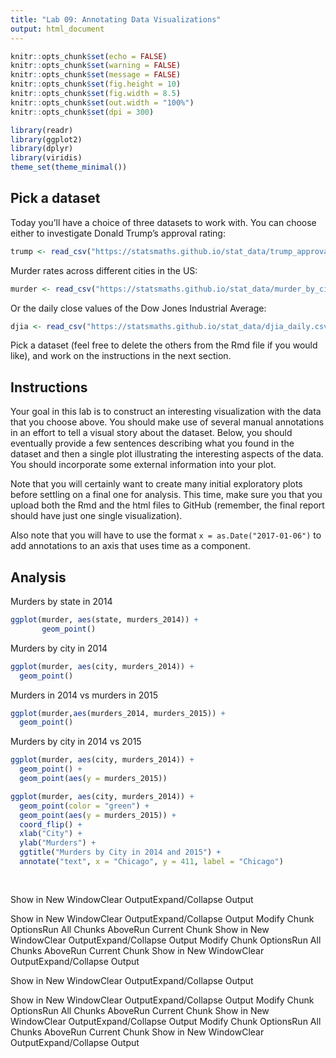 ---
title: "Lab 09: Annotating Data Visualizations"
output: html_document
---

```{r setup, include=FALSE}
knitr::opts_chunk$set(echo = FALSE)
knitr::opts_chunk$set(warning = FALSE)
knitr::opts_chunk$set(message = FALSE)
knitr::opts_chunk$set(fig.height = 10)
knitr::opts_chunk$set(fig.width = 8.5)
knitr::opts_chunk$set(out.width = "100%")
knitr::opts_chunk$set(dpi = 300)

library(readr)
library(ggplot2)
library(dplyr)
library(viridis)
theme_set(theme_minimal())
```

## Pick a dataset

Today you'll have a choice of three datasets to work with. You can choose
either to investigate Donald Trump's approval rating:

```{r}
trump <- read_csv("https://statsmaths.github.io/stat_data/trump_approval.csv")
```

Murder rates across different cities in the US:

```{r}
murder <- read_csv("https://statsmaths.github.io/stat_data/murder_by_city.csv")
```

Or the daily close values of the Dow Jones Industrial Average:

```{r}
djia <- read_csv("https://statsmaths.github.io/stat_data/djia_daily.csv")
```

Pick a dataset (feel free to delete the others from the Rmd file if you would
like), and work on the instructions in the next section.

## Instructions

Your goal in this lab is to construct an interesting visualization with the
data that you choose above. You should make use of several manual annotations
in an effort to tell a visual story about the dataset. Below, you should
eventually provide a few sentences describing what you found in the dataset
and then a single plot illustrating the interesting aspects of the data.
You should incorporate some external information into your plot.

Note that you will certainly want to create many initial exploratory plots
before settling on a final one for analysis. This time, make sure you that you
upload both the Rmd and the html files to GitHub (remember, the final report
should have just one single visualization).

Also note that you will have to use the format `x = as.Date("2017-01-06")` to
add annotations to an axis that uses time as a component.

## Analysis

Murders by state in 2014
```{r}
ggplot(murder, aes(state, murders_2014)) +
       geom_point()
```

Murders by city in 2014
```{r}
ggplot(murder, aes(city, murders_2014)) +
  geom_point()
```

Murders in 2014 vs murders in 2015
```{r}
ggplot(murder,aes(murders_2014, murders_2015)) +
  geom_point()
```

Murders by city in 2014 vs 2015
```{r}
ggplot(murder, aes(city, murders_2014)) +
  geom_point() +
  geom_point(aes(y = murders_2015))
```
```{r}
ggplot(murder, aes(city, murders_2014)) +
  geom_point(color = "green") +
  geom_point(aes(y = murders_2015)) +
  coord_flip() +
  xlab("City") +
  ylab("Murders") +
  ggtitle("Murders by City in 2014 and 2015") +
  annotate("text", x = "Chicago", y = 411, label = "Chicago")
  
  

```







Show in New WindowClear OutputExpand/Collapse Output

Show in New WindowClear OutputExpand/Collapse Output
Modify Chunk OptionsRun All Chunks AboveRun Current Chunk
Show in New WindowClear OutputExpand/Collapse Output
Modify Chunk OptionsRun All Chunks AboveRun Current Chunk
Show in New WindowClear OutputExpand/Collapse Output




Show in New WindowClear OutputExpand/Collapse Output

Show in New WindowClear OutputExpand/Collapse Output
Modify Chunk OptionsRun All Chunks AboveRun Current Chunk
Show in New WindowClear OutputExpand/Collapse Output
Modify Chunk OptionsRun All Chunks AboveRun Current Chunk
Show in New WindowClear OutputExpand/Collapse Output

